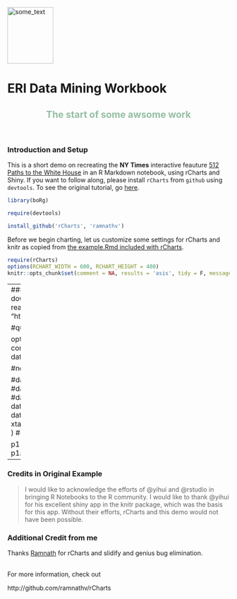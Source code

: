 
<img src="https://secure.gravatar.com/avatar/2fa0fe61a78ecbeb22c72778420443f9?s=400&d=https://a248.e.akamai.net/assets.github.com%2Fimages%2Fgravatars%2Fgravatar-user-420.png" alt="some_text" width="104" height="128">

# ERI Data Mining Workbook
<h2 style="color:rgb(148, 190, 163);text-align:center"> The start of some awsome work</h2>
<br/>

### Introduction and Setup
This is a short demo on recreating the **NY Times** interactive feauture [512 Paths to the White House](http://www.nytimes.com/interactive/2012/11/02/us/politics/paths-to-the-white-house.html?_r=0) in an R Markdown notebook, using rCharts and Shiny. If you want to follow along, please install `rCharts` from `github` using `devtools`.  To see the original tutorial, go [here](http://timelyportfolio.github.io/rCharts_512paths).

```r
library(boRg)
```

```r
require(devtools)

install_github('rCharts', 'ramnathv')
```

Before we begin charting, let us customize some settings for rCharts and knitr as copied from [the example.Rmd included with rCharts](https://github.com/ramnathv/rCharts/tree/master/inst/apps/notebook/www).

```r
require(rCharts)
options(RCHART_WIDTH = 600, RCHART_HEIGHT = 400)
knitr::opts_chunk$set(comment = NA, results = 'asis', tidy = F, message = F)
```


---
### Build the Chart & Then Play What If?
```r
#get data from downloaded NYT tsv and inject in through params
data <- read.delim(file = "http://timelyportfolio.github.io/rCharts_512paths/data/states.tsv")

#quick look at the data
require(xtable)

options(
  xtable.html.table.attributes = 
    'class="table table-condensed table-bordered table-striped"'
)
print( xtable( head( data ) ), type = "html" )


#now let's deliberately change some data

#data[which(data$code == "FL"),"votes"] <- 10
#data[which(data$code == "FL"),"rep"] <- 0.9
#data[which(data$code == "FL"),"dem"] <- 1 - data[which(data$code == "FL"),"rep"]
#print( xtable( head( data[which(data$code == "FL"), ] ) ), type = "html" )
#print( xtable( head( data[which(data$code == "OH"), ] ) ), type = "html" )
#data[which(data$code == "OH"),"votes"] <- 0

p1 <- rCharts$new()
p1$field( 'lib', "www/assets/x512paths" )
p1$set( data = toJSONArray( data ) )
p1$print( 'g-chart' )
```
---

### Credits in Original Example

>I would like to acknowledge the efforts of @yihui and @rstudio in bringing R Notebooks to the R community. I would like to thank @yihui for his excellent shiny app in the knitr package, which was the basis for this app. Without their efforts, rCharts and this demo would not have been possible.

### Additional Credit from me
Thanks [Ramnath](http://github.com/ramnathv) for rCharts and slidify and genius bug elimination.


<br/>
For more information, check out

http://github.com/ramnathv/rCharts